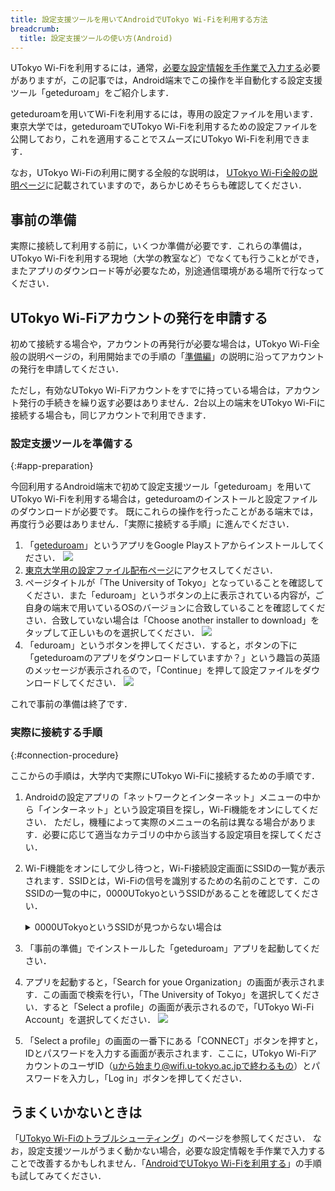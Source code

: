 ```yaml
---
title: 設定支援ツールを用いてAndroidでUTokyo Wi-Fiを利用する方法
breadcrumb:
  title: 設定支援ツールの使い方(Android)
---
```


UTokyo Wi-Fiを利用するには，通常，[必要な設定情報を手作業で入力する](/utokyo_wifi/android#procedure)必要がありますが，この記事では，Android端末でこの操作を半自動化する設定支援ツール「geteduroam」をご紹介します．

geteduroamを用いてWi-Fiを利用するには，専用の設定ファイルを用います．東京大学では，geteduroamでUTokyo Wi-Fiを利用するための設定ファイルを公開しており，これを適用することでスムーズにUTokyo Wi-Fiを利用できます．

なお，UTokyo Wi-Fiの利用に関する全般的な説明は， [UTokyo Wi-Fi全般の説明ページ](/utokyo_wifi/)に記載されていますので，あらかじめそちらも確認してください．

## 事前の準備

実際に接続して利用する前に，いくつか準備が必要です．これらの準備は，UTokyo Wi-Fiを利用する現地（大学の教室など）でなくても行うこkとができ，またアプリのダウンロード等が必要なため，別途通信環境がある場所で行なってください．

## UTokyo Wi-Fiアカウントの発行を申請する

初めて接続する場合や，アカウントの再発行が必要な場合は，UTokyo Wi-Fi全般の説明ページの，利用開始までの手順の「[準備編](/utokyo_wifi/#apply)」の説明に沿ってアカウントの発行を申請してください．

ただし，有効なUTokyo Wi-Fiアカウントをすでに持っている場合は，アカウント発行の手続きを繰り返す必要はありません．2台以上の端末をUTokyo Wi-Fiに接続する場合も，同じアカウントで利用できます．

### 設定支援ツールを準備する
{:#app-preparation}

今回利用するAndroid端末で初めて設定支援ツール「geteduroam」を用いてUTokyo Wi-Fiを利用する場合は，geteduroamのインストールと設定ファイルのダウンロードが必要です。
既にこれらの操作を行ったことがある端末では，再度行う必要はありません．「実際に接続する手順」に進んでください．

1. 「[geteduroam](https://play.google.com/store/apps/details?id=app.eduroam.geteduroam&hl=ja&gl=US&pli=1)」というアプリをGoogle Playストアからインストールしてください．
    ![](img/geteduroam.png)
2. [東京大学用の設定ファイル配布ページ](https://cat.eduroam.org/?idp=7323)にアクセスしてください．
3. ページタイトルが「The University of Tokyo」となっていることを確認してください．また「eduroam」というボタンの上に表示されている内容が，ご自身の端末で用いているOSのバージョンに合致していることを確認してください．合致していない場合は「Choose another installer to download」をタップして正しいものを選択してください．
    ![](img/download-installer.png)
4. 「eduroam」というボタンを押してください．すると，ボタンの下に「geteduroamのアプリをダウンロードしていますか？」という趣旨の英語のメッセージが表示されるので，「Continue」を押して設定ファイルをダウンロードしてください．
    ![](img/download-installer-continue.png)

これで事前の準備は終了です．

### 実際に接続する手順
{:#connection-procedure}

ここからの手順は，大学内で実際にUTokyo Wi-Fiに接続するための手順です．

1. Androidの設定アプリの「ネットワークとインターネット」メニューの中から「インターネット」という設定項目を探し，Wi-Fi機能をオンにしてください． ただし，機種によって実際のメニューの名前は異なる場合があります．必要に応じて適当なカテゴリの中から該当する設定項目を探してください．
2. Wi-Fi機能をオンにして少し待つと，Wi-Fi接続設定画面にSSIDの一覧が表示されます．SSIDとは，Wi-Fiの信号を識別するための名前のことです．このSSIDの一覧の中に，0000UTokyoというSSIDがあることを確認してください．
    <details>
    <summary>0000UTokyoというSSIDが見つからない場合は</summary>
    場所によっては，UTokyo Wi-Fiの電波が届いていない可能性があります．場所を変えて再度試してみてください．これまで問題なく利用できていたにもかかわらずSSIDが見つからない場合は，uteleconサポート窓口から問い合わせてください．
    </details>

3. 「事前の準備」でインストールした「geteduroam」アプリを起動してください．
4. アプリを起動すると，「Search for youe Organization」の画面が表示されます．この画面で検索を行い，「The University of Tokyo」を選択してください．すると「Select a profile」の画面が表示されるので，「UTokyo Wi-Fi Account」を選択してください．
    ![](img/select-profile.png)
5. 「Select a profile」の画面の一番下にある「CONNECT」ボタンを押すと，IDとパスワードを入力する画面が表示されます．ここに，UTokyo Wi-FiアカウントのユーザID（uから始まり@wifi.u-tokyo.ac.jpで終わるもの）とパスワードを入力し，「Log in」ボタンを押してください．



## うまくいかないときは

「[UTokyo Wi-Fiのトラブルシューティング](/utokyo_wifi/trouble_shooting)」のページを参照してください．
なお，設定支援ツールがうまく動かない場合，必要な設定情報を手作業で入力することで改善するかもしれません．「[AndroidでUTokyo Wi-Fiを利用する](/utokyo_wifi/android)」の手順も試してみてください．